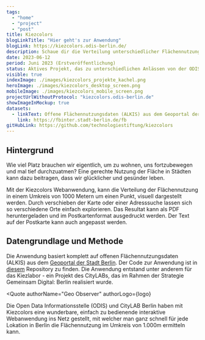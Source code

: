 ```yaml
---
tags:
  - "home"
  - "project"
  - "post"
title: Kiezcolors
blogLinkTitle: "Hier geht's zur Anwendung"
blogLink: https://kiezcolors.odis-berlin.de/
description: Schaue dir die Verteilung unterschiedlicher Flächennutzungen in deinem Kiez an.
date: 2023-06-12
period: Juni 2023 (Erstveröffentlichung)
status: Aktives Projekt, das zu unterschiedlichen Anlässen von der ODIS eingesetzt wird.
visible: true
indexImage: ./images/kiezcolors_projekte_kachel.png
heroImage: ./images/kiezcolors_desktop_screen.png
mobileImage: ./images/kiezcolors_mobile_screen.png
projectUrlWithoutProtocol: "kiezcolors.odis-berlin.de"
showImageInMockup: true
datasets:
  - linkText: Offene Flächennutzungsdaten (ALKIS) aus dem Geoportal der Stadt Berlin 
    link: https://fbinter.stadt-berlin.de/fb 
gitHubLink: https://github.com/technologiestiftung/kiezcolors
---
```


## Hintergrund

Wie viel Platz brauchen wir eigentlich, um zu wohnen, uns fortzubewegen und mal tief durchzuatmen? Eine gerechte Nutzung der Fläche in Städten kann dazu beitragen, dass wir glücklicher und gesünder leben.

Mit der Kiezcolors Webanwendung, kann die Verteilung der Flächennutzung in einem Umkreis von 1000 Metern um einen Punkt, visuell dargestellt werden. Durch verschieben der Karte oder einer Adresssuche lassen sich so verschiedene Orte einfach explorieren. Das Resultat kann als PDF heruntergeladen und im Postkartenformat ausgedruckt werden. Der Text auf der Postkarte kann auch angepasst werden.


<ImageSection
  src={image}
  caption="Eine Beispielposkarte am Standort des CityLAB Berlin."
  fullWidth={false}
/>


<ImageSection
  src={image2}
  caption="Eine Beispielposkarte am Standort des CityLAB Berlin."
  fullWidth={false}
/>

## Datengrundlage und Methode

Die Anwendung basiert komplett auf offenen Flächennutzungsdaten (ALKIS) aus dem [Geoportal der Stadt Berlin](https://fbinter.stadt-berlin.de/fb/). Der Code zur Anwendung ist in [diesem](https://github.com/technologiestiftung/kiezcolors/) Repository zu finden. Die Anwendung entstand unter anderem für das Kiezlabor - ein Projekt des CityLABs, das im Rahmen der Strategie Gemeinsam Digital: Berlin realisiert wurde.


<Quote
  authorName="Geo Observer"
  authorLogo={logo}
>
  Die Open Data Informationsstelle (ODIS) und CityLAB Berlin haben mit Kiezcolors eine wunderbare, einfach zu bedienende interaktive Webanwendung ins Netz gestellt, mit welcher man ganz schnell für jede Lokation in Berlin die Flächennutzung im Umkreis von 1.000m ermitteln kann.
</Quote>
